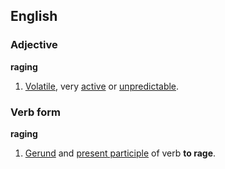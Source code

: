 ==English==
===Adjective===
'''raging'''
#[[Volatile]], very [[active]] or [[unpredictable]].
===Verb form===
'''raging'''
#[[Gerund]] and [[present participle]] of verb '''to rage'''.